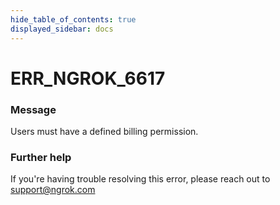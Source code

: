 ```yaml
---
hide_table_of_contents: true
displayed_sidebar: docs
---
```



# ERR_NGROK_6617

### Message

Users must have a defined billing permission.

<ErrorDetails error="err_ngrok_6617" />

### Further help

If you're having trouble resolving this error, please reach out to [support@ngrok.com](mailto:support@ngrok.com?subject=Help%20with%20ERR_NGROK_6617)
